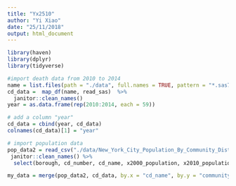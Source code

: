 ```yaml
---
title: "Yx2510"
author: "Yi Xiao"
date: "25/11/2018"
output: html_document
---
```

```r
library(haven)
library(dplyr)
library(tidyverse)

```

```r
#import death data from 2010 to 2014
name = list.files(path = "./data", full.names = TRUE, pattern = "*.sas7bdat") 
cd_data =  map_df(name, read_sas)  %>%
  janitor::clean_names()
year = as.data.frame(rep(2010:2014, each = 59)) 

# add a column "year"
cd_data = cbind(year, cd_data) 
colnames(cd_data)[1] = "year"

# import population data
pop_data2 = read_csv("./data/New_York_City_Population_By_Community_Districts2.csv") %>%
 janitor::clean_names() %>%
  select(borough, cd_number, cd_name, x2000_population, x2010_population)

my_data = merge(pop_data2, cd_data, by.x = "cd_name", by.y = "community_district")

```

```r

```

